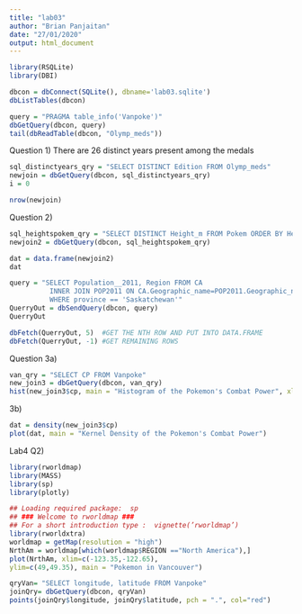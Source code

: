 ```yaml
---
title: "lab03"
author: "Brian Panjaitan"
date: "27/01/2020"
output: html_document
---
```


```r
library(RSQLite)
library(DBI)

dbcon = dbConnect(SQLite(), dbname='lab03.sqlite')
dbListTables(dbcon)

query = "PRAGMA table_info('Vanpoke')"
dbGetQuery(dbcon, query)
tail(dbReadTable(dbcon, "Olymp_meds"))
```

Question 1)
There are 26 distinct years present among the medals
```r
sql_distinctyears_qry = "SELECT DISTINCT Edition FROM Olymp_meds"
newjoin = dbGetQuery(dbcon, sql_distinctyears_qry)
i = 0

nrow(newjoin)
```

Question 2)
```r
sql_heightspokem_qry = "SELECT DISTINCT Height_m FROM Pokem ORDER BY Height_m DESC"
newjoin2 = dbGetQuery(dbcon, sql_heightspokem_qry)

dat = data.frame(newjoin2)
dat
```
```r
query = "SELECT Population__2011, Region FROM CA 
          INNER JOIN POP2011 ON CA.Geographic_name=POP2011.Geographic_name 
          WHERE province == 'Saskatchewan'"
QuerryOut = dbSendQuery(dbcon, query)
QuerryOut

dbFetch(QuerryOut, 5)  #GET THE NTH ROW AND PUT INTO DATA.FRAME
dbFetch(QuerryOut, -1) #GET REMAINING ROWS
```


Question 3a)
```r
van_qry = "SELECT CP FROM Vanpoke"
new_join3 = dbGetQuery(dbcon, van_qry)
hist(new_join3$cp, main = "Histogram of the Pokemon's Combat Power", xlab = "Value of Combat Power (CP)", ylab = "Frequency of Combat Power")
```

3b)
```r
dat = density(new_join3$cp)
plot(dat, main = "Kernel Density of the Pokemon's Combat Power")
```

Lab4 Q2)
```r
library(rworldmap)
library(MASS)
library(sp)
library(plotly)

## Loading required package:  sp
## ### Welcome to rworldmap ###
## For a short introduction type :  vignette(’rworldmap’)
library(rworldxtra)
worldmap = getMap(resolution = "high")
NrthAm = worldmap[which(worldmap$REGION =="North America"),] 
plot(NrthAm, xlim=c(-123.35,-122.65),
ylim=c(49,49.35), main = "Pokemon in Vancouver")

qryVan= "SELECT longitude, latitude FROM Vanpoke"
joinQry= dbGetQuery(dbcon, qryVan)
points(joinQry$longitude, joinQry$latitude, pch = ".", col="red")

```